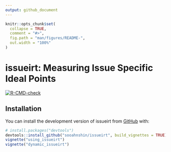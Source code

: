 ```yaml
---
output: github_document
---
```


<!-- README.md is generated from README.Rmd. Please edit that file -->

```r
knitr::opts_chunk$set(
  collapse = TRUE,
  comment = "#>",
  fig.path = "man/figures/README-",
  out.width = "100%"
)
```

# issueirt: Measuring Issue Specific Ideal Points

<!-- badges: start -->
[![R-CMD-check](https://github.com/sooahnshin/issueirt/actions/workflows/R-CMD-check.yaml/badge.svg)](https://github.com/sooahnshin/issueirt/actions/workflows/R-CMD-check.yaml)
<!-- badges: end -->

## Installation

You can install the development version of issueirt from [GitHub](https://github.com/) with:

```r
# install.packages("devtools")
devtools::install_github("sooahnshin/issueirt", build_vignettes = TRUE)
vignette("using_issueirt")
vignette("dynamic_issueirt")
```
